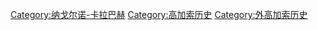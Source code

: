 [[Category:纳戈尔诺-卡拉巴赫|Category:纳戈尔诺-卡拉巴赫]]
[[Category:高加索历史|Category:高加索历史]]
[[Category:外高加索历史|Category:外高加索历史]]
